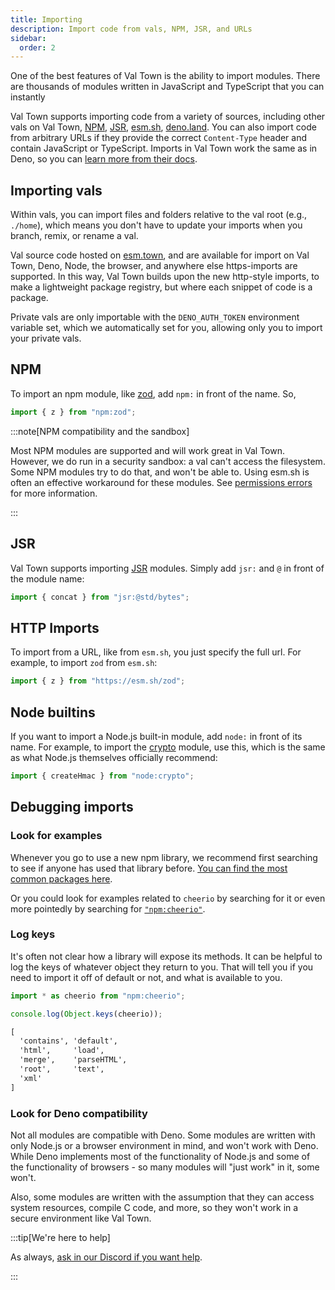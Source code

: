 ```yaml
---
title: Importing
description: Import code from vals, NPM, JSR, and URLs
sidebar:
  order: 2
---
```


One of the best features of Val Town is the ability to import modules. There are thousands
of modules written in JavaScript and TypeScript that you can instantly

Val Town supports importing code from a variety of sources, including other vals on Val Town,
[NPM](https://www.npmjs.com/), [JSR](https://jsr.io), [esm.sh](https://esm.sh/), [deno.land](https://deno.land/x).
You can also import code from arbitrary URLs if they provide the correct `Content-Type` header
and contain JavaScript or TypeScript.
Imports in Val Town work the same as in Deno, so you can [learn more from their docs](https://docs.deno.com/runtime/manual/basics/modules/).

## Importing vals

Within vals, you can import files and folders relative to the val root (e.g., `./home`), which means you don't have to update your imports when you branch, remix, or rename a val.

Val source code hosted on [esm.town](/reference/esm-town),
and are available for import on Val Town, Deno, Node, the browser, and anywhere else https-imports are supported.
In this way, Val Town builds upon the new http-style imports, to make a lightweight package registry,
but where each snippet of code is a package.

Private vals are only importable with the `DENO_AUTH_TOKEN` environment variable set, which we
automatically set for you, allowing only you to import your private vals.

## NPM

To import an npm module, like [zod](https://www.npmjs.com/package/zod), add
`npm:` in front of the name. So,

```ts
import { z } from "npm:zod";
```

:::note[NPM compatibility and the sandbox]

Most NPM modules are supported and will work great in Val Town. However,
we do run in a security sandbox: a val can't access the filesystem. Some
NPM modules try to do that, and won't be able to. Using esm.sh
is often an effective workaround for these modules. See
[permissions errors](/troubleshooting/permission-errors/) for more
information.

:::

## JSR

Val Town supports importing [JSR](https://jsr.io) modules. Simply add `jsr:` and `@` in front of the module name:

```ts
import { concat } from "jsr:@std/bytes";
```

## HTTP Imports

To import from a URL, like from `esm.sh`, you just specify the full url. For
example, to import `zod` from `esm.sh`:

```ts
import { z } from "https://esm.sh/zod";
```

## Node builtins

If you want to import a Node.js built-in module, add `node:` in front of its
name. For example, to import the
[crypto](https://nodejs.org/dist/latest-v20.x/docs/api/crypto.html) module, use
this, which is the same as what Node.js themselves officially recommend:

```ts
import { createHmac } from "node:crypto";
```

## Debugging imports

### Look for examples

Whenever you go to use a new npm library, we recommend first searching to see if
anyone has used that library before.
[You can find the most common packages here](https://www.val.town/examples/packages).

Or you could look for examples related to `cheerio` by searching for it or even
more pointedly by searching for [`"npm:cheerio"`](https://www.val.town/search?q=%22npm:cheerio%22).

### Log keys

It's often not clear how a library will expose its methods. It can be helpful to
log the keys of whatever object they return to you. That will tell you if you
need to import it off of default or not, and what is available to you.

```ts title="Example" val
import * as cheerio from "npm:cheerio";

console.log(Object.keys(cheerio));
```

```txt title="Logs"
[
  'contains', 'default',
  'html',     'load',
  'merge',    'parseHTML',
  'root',     'text',
  'xml'
]
```

### Look for Deno compatibility

Not all modules are compatible with Deno.
Some modules are written with only Node.js or a browser environment in mind, and
won't work with Deno. While Deno implements most of the functionality of Node.js
and some of the functionality of browsers - so many modules will "just work" in
it, some won't.

Also, some modules are written with the assumption that they can access system
resources, compile C code, and more, so they won't work in a secure environment
like Val Town.

:::tip[We're here to help]

As always, [ask in our Discord if you want help](https://discord.val.town/).

:::
